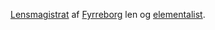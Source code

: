 {{title:Samuel Sisera}}
{{author:Laura Holmegaard}}
{{timestamp:2009-09-18T15:44:31Z}}
{{copyright:Samuel Sisera}}
[[Lensmagistrat]] af [[Fyrreborg]] len og [[elementalist]].